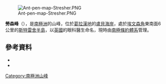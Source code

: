 [[Image:Ant-pen-map-Stresher.PNG|thumb]]

{{Coord|66|11|S|65|36|W|source:GNIS|display=title}}

'''勞森峰'''（{{lang-en|Lawson Peak}}），是[[南極洲|南極洲]]的山峰，位於[[葛拉漢地|葛拉漢地]]的[[盧貝海岸|盧貝海岸]]，處於[[埃文森角|埃文森角]]東南面6公里的[[斯特雷舍半島|斯特雷舍半島]]，以[[英國|英國]]的眼科醫生命名，現時由[[南極條約體系|南極條約體系]]管理。

==參考資料==
*{{cite gnis | type = antarid | id = 8620| name = Lawson Peak| accessdate = 2013-06-06}}
*{{usgs-gazetteer|id=8620}}

{{DEFAULTSORT:Lawson Peak}}
[[Category:南極洲山峰|Category:南極洲山峰]]


{{LoubetCoast-geo-stub}}